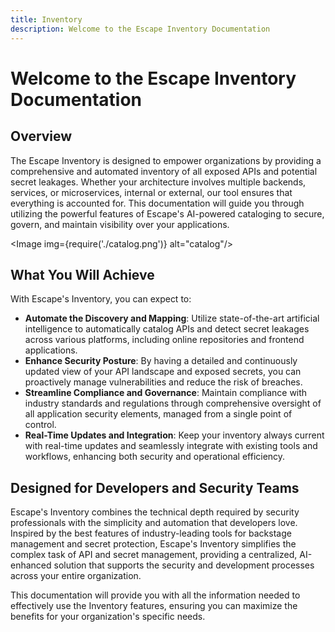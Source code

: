 ```yaml
---
title: Inventory
description: Welcome to the Escape Inventory Documentation
---
```



# Welcome to the Escape Inventory Documentation

## Overview

The Escape Inventory is designed to empower organizations by providing a comprehensive and automated inventory of all exposed APIs and potential secret leakages. Whether your architecture involves multiple backends, services, or microservices, internal or external, our tool ensures that everything is accounted for. This documentation will guide you through utilizing the powerful features of Escape's AI-powered cataloging to secure, govern, and maintain visibility over your applications.

<Image img={require('./catalog.png')} alt="catalog"/>

## What You Will Achieve

With Escape's Inventory, you can expect to:

- **Automate the Discovery and Mapping**: Utilize state-of-the-art artificial intelligence to automatically catalog APIs and detect secret leakages across various platforms, including online repositories and frontend applications.
- **Enhance Security Posture**: By having a detailed and continuously updated view of your API landscape and exposed secrets, you can proactively manage vulnerabilities and reduce the risk of breaches.
- **Streamline Compliance and Governance**: Maintain compliance with industry standards and regulations through comprehensive oversight of all application security elements, managed from a single point of control.
- **Real-Time Updates and Integration**: Keep your inventory always current with real-time updates and seamlessly integrate with existing tools and workflows, enhancing both security and operational efficiency.

## Designed for Developers and Security Teams

Escape's Inventory combines the technical depth required by security professionals with the simplicity and automation that developers love. Inspired by the best features of industry-leading tools for backstage management and secret protection, Escape's Inventory simplifies the complex task of API and secret management, providing a centralized, AI-enhanced solution that supports the security and development processes across your entire organization.

This documentation will provide you with all the information needed to effectively use the Inventory features, ensuring you can maximize the benefits for your organization's specific needs.
